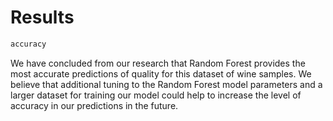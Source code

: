 # Results


```r
accuracy
```

We have concluded from our research that Random Forest provides the most accurate predictions of quality for this dataset of wine samples. We believe that additional tuning to the Random Forest model parameters and a larger dataset for training our model could help to increase the level of accuracy in our predictions in the future. 
